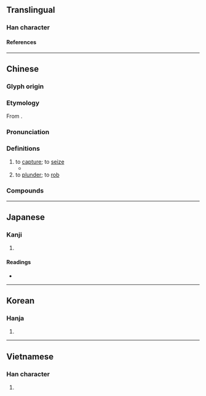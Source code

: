 {{also|掳}}
{{character info}}
{{character info|0xf930}}
==Translingual==

===Han character===
{{Han char|rn=64|rad=手|as=13|sn=16|four=51027|canj=QYPS|ids=⿰扌虜}}

====References====
{{Han ref|kx=0457.310|dkj=12787|dj=0806.150|hdz=31968.010|uh=64C4|ud=25796|bh=BEDB|bd=48859}}
{{Han ref|uh=F930}}

----

==Chinese==
{{zh-forms|s=掳|ss=虏|alt=*虜}}

===Glyph origin===
{{Han etym}}

===Etymology===
From {{och-l|虜}}.

===Pronunciation===
{{zh-pron
|m=lǔ,luǒ,1nb=standard in Mainland and Taiwan,2nb=variant in Taiwan; Beijing dialect
|m-s=
|c=lou5
|c-t=lu4
|g=
|h=gd=lu3
|j=
|mb=lǔ
|md=liō
|mn=ló͘
|mn-t=lu2
|w=3lu
|x=
|mc=y
|oc=y
|cat=v
}}

===Definitions===
{{zh-hanzi}}

# to [[capture]]; to [[seize]]
#* {{zh-x|主 的 靈 在 我 身上，因為 他 用 膏 膏{gào} 我，叫 我 傳 福音 給 貧窮 的 人；差{chāi}遣 我 報告：被 擄 的 得 釋放，瞎眼 的 得 看見，叫 那 受 壓制 的 得 自由，報告 ^神 悅納 人 的 禧年。|The Spirit of the Lord is upon me, because he hath anointed me to preach the gospel to the poor; he hath sent me to heal the brokenhearted, to preach deliverance to the captives [''lit.'' those who are '''captured'''], and recovering of sight to the blind, to set at liberty them that are bruised, To preach the acceptable year of the Lord.|ref={{w2|zh|和合本|新標點和合本}} ([[w:Chinese Union Version|Chinese Union Version with New Punctuation]]), {{lang|zh|路加福音}} (Luke) 4:18–19}}
# to [[plunder]]; to [[rob]]

===Compounds===
{{zh-der|俘擄|姦淫擄掠|揎拳擄袖|撕擄|擄人勒贖|擄嘴|擄掠|擄袖揎拳|胡擄|胡擄忙亂}}

----

==Japanese==

===Kanji===
{{ja-kanji|grade=|rs=手13}}

# {{rfdef|ja|sort=手13}}

====Readings====
* {{ja-readings|on=[[りょ]] (ryo)|kun=[[とりく]] (toriku)}}

----

==Korean==

===Hanja===
{{ko-hanja|hangeul=[[로]]>[[노]]|eumhun=|rv=ro>no|mr=ro>no|y=lo>no}}

# {{rfdef|ko|sort=手13}}

----

==Vietnamese==

===Han character===
{{vi-readings|reading=lỗ|rs=手13}}

# {{rfdef|vi|sort=手13}}